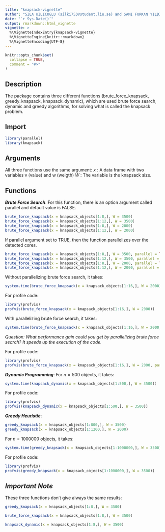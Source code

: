 ```yaml
---
title: "knapsack-vignette"
author: "SILA KILICOGLU (silki753@student.liu.se) and SAMI FURKAN YILDIRIM (samyi572@student.liu.se)"
date: "`r Sys.Date()`"
output: rmarkdown::html_vignette
vignette: >
  %\VignetteIndexEntry{knapsack-vignette}
  %\VignetteEngine{knitr::rmarkdown}
  %\VignetteEncoding{UTF-8}
---
```


```r
knitr::opts_chunk$set(
  collapse = TRUE,
  comment = "#>"
)
```

## **Description**
The package contains three different functions (brute_force_knapsack, greedy_knapsack, knapsack_dynamic), which are used brute force search, dynamic and greedy algorithms, for solving what is called the knapsack problem.

## **Import**

```r
library(parallel)
library(knapsack)
```

## **Arguments**
All three functions use the same argument:
_x_
: A data frame with two variables v (value) and w (weigth)
_W_
: The variable is the knapsack size.

## **Functions**
_**Brute Force Search**_:
For this function, there is an option argument called parallel and default value is FALSE.
```r
brute_force_knapsack(x = knapsack_objects[1:8,], W = 3500)
brute_force_knapsack(x = knapsack_objects[1:12,], W = 3500)
brute_force_knapsack(x = knapsack_objects[1:8,], W = 2000)
brute_force_knapsack(x = knapsack_objects[1:12,], W = 2000)
```
If parallel argument set to TRUE, then the function parallelizes over the detected cores.

```r
brute_force_knapsack(x = knapsack_objects[1:8,], W = 3500, parallel = TRUE)
brute_force_knapsack(x = knapsack_objects[1:12,], W = 3500, parallel = TRUE)
brute_force_knapsack(x = knapsack_objects[1:8,], W = 2000, parallel = TRUE)
brute_force_knapsack(x = knapsack_objects[1:12,], W = 2000, parallel = TRUE)

```

Without parallelizing brute force search, it takes:

```r
system.time(brute_force_knapsack(x = knapsack_objects[1:16,], W = 2000))
```
For profile code:
```r
library(profvis)
profvis(brute_force_knapsack(x = knapsack_objects[1:16,], W = 2000))
```


With parallelizing brute force search, it takes:

```r
system.time(brute_force_knapsack(x = knapsack_objects[1:16,], W = 2000, parallel = TRUE))
```
_Question: What performance gain could you get by parallelizing brute force search?_ \newline
_It speeds up the execution of the code._

For profile code:
```r
library(profvis)
profvis(brute_force_knapsack(x = knapsack_objects[1:16,], W = 2000, parallel=TRUE))
```

_**Dynamic Programming**_:
For $n = 500$ objects, it takes: 
```r
system.time(knapsack_dynamic(x = knapsack_objects[1:500,], W = 3500))
```
For profile code:
```r
library(profvis)
profvis(knapsack_dynamic(x = knapsack_objects[1:500,], W = 3500))
```

_**Greedy Heuristic**_:

```r
greedy_knapsack(x = knapsack_objects[1:800,], W = 3500)
greedy_knapsack(x = knapsack_objects[1:1200,], W = 2000)
```

For $n = 1000000$ objects, it takes:  
```r
system.time(greedy_knapsack(x = knapsack_objects[1:1000000,], W = 3500))
```

For profile code:
```r
library(profvis)
profvis(greedy_knapsack(x = knapsack_objects[1:1000000,], W = 3500))
```


## *Important Note*

These three functions don't give always the same results:

```r
greedy_knapsack(x = knapsack_objects[1:8,], W = 3500)
```

```r
brute_force_knapsack(x = knapsack_objects[1:8,], W = 3500)
```

```r
knapsack_dynamic(x = knapsack_objects[1:8,], W = 3500)
```